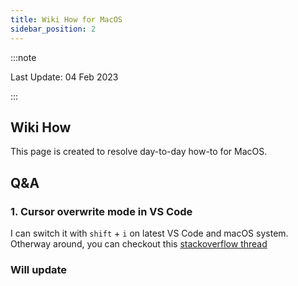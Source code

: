 ```yaml
---
title: Wiki How for MacOS
sidebar_position: 2
---
```

:::note

Last Update: 04 Feb 2023

:::


## Wiki How
This page is created to resolve day-to-day how-to for MacOS.

## Q&A

### 1. Cursor overwrite mode in VS Code
I can switch it with ```shift``` + ```i``` on latest VS Code and macOS system.
Otherway around, you can checkout this [stackoverflow thread](https://stackoverflow.com/questions/36165756/cursor-overwrite-mode-in-vscode)

### Will update